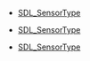 <!-- DO NOT HAND-EDIT CATEGORY LISTS, THEY ARE AUTOGENERATED AND WILL BE OVERWRITTEN, BASED ON TAGS IN INDIVIDUAL PAGE FOOTERS. EDIT THOSE INSTEAD. -->
<!-- BEGIN CATEGORY LIST -->
* [[SDL_SensorType]]
<!-- END CATEGORY LIST -->
* [[SDL_SensorType]]
<!-- END CATEGORY LIST -->
* [[SDL_SensorType]]
<!-- END CATEGORY LIST -->

